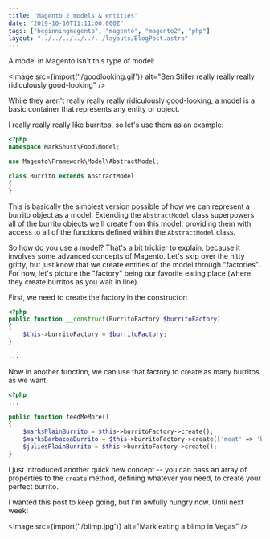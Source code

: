 ```yaml
---
title: "Magento 2 models & entities"
date: "2019-10-10T11:11:00.000Z"
tags: ["beginningmagento", "magento", "magento2", "php"]
layout: "../../../../../../layouts/BlogPost.astro"
---
```



A model in Magento isn't this type of model:

<Image src={import('./goodlooking.gif')} alt="Ben Stiller really really really ridiculously good-looking" />

While they aren't really really really ridiculously good-looking, a model is a basic container that represents any entity or object.

I really really really like burritos, so let's use them as an example:

```php
<?php
namespace MarkShust\Food\Model;

use Magento\Framework\Model\AbstractModel;

class Burrito extends AbstractModel
{
}
```

This is basically the simplest version possible of how we can represent a burrito object as a model. Extending the `AbstractModel` class superpowers all of the burrito objects we'll create from this model, providing them with access to all of the functions defined within the `AbstractModel` class.

So how do you use a model? That's a bit trickier to explain, because it involves some advanced concepts of Magento. Let's skip over the nitty gritty, but just know that we create entities of the model through "factories". For now, let's picture the "factory" being our favorite eating place (where they create burritos as you wait in line).

First, we need to create the factory in the constructor:

```php
<?php
public function __construct(BurritoFactory $burritoFactory)
{
    $this->burritoFactory = $burritoFactory;
}

...
```

Now in another function, we can use that factory to create as many burritos as we want:

```php
<?php
...

public function feedMeMore()
{
    $marksPlainBurrito = $this->burritoFactory->create();
    $marksBarbacoaBurrito = $this->burritoFactory->create(['meat' => 'barbacoa', 'sauce' => 'spicy']);
    $juliesPlainBurrito = $this->burritoFactory->create();
}
```

I just introduced another quick new concept -- you can pass an array of properties to the `create` method, defining whatever you need, to create your perfect burrito.

I wanted this post to keep going, but I'm awfully hungry now. Until next week!

<Image src={import('./blimp.jpg')} alt="Mark eating a blimp in Vegas" />
